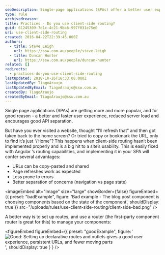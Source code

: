 ```yaml
---
seoDescription: Single-page applications (SPAs) offer a better user experience and reduced server load, but improper client-side routing can hinder usability. Implementing Angular's routing capabilities provides advantages like shareable URLs, accurate page refreshes, and improved separation of concerns.
type: rule
archivedreason:
title: Practices - Do you use client-side routing?
guid: 61245309-7d1c-4c21-9ba6-997f031e75e0
uri: use-client-side-routing
created: 2016-04-22T22:39:45.000Z
authors:
  - title: Steve Leigh
    url: https://ssw.com.au/people/steve-leigh
  - title: Duncan Hunter
    url: https://ssw.com.au/people/duncan-hunter
related: []
redirects:
  - practices-do-you-use-client-side-routing
lastUpdated: 2018-10-26T16:33:08.000Z
lastUpdatedBy: TiagoAraujo
lastUpdatedByEmail: TiagoAraujo@ssw.com.au
createdBy: TiagoAraujo
createdByEmail: TiagoAraujo@ssw.com.au
---
```


Single page applications (SPAs) are getting more and more popular, and for good reason – a better and faster user experience, reduced server load and encourages good API separation.

But have you ever visited a website, thought “I’ll refresh that” and then got taken back to the home screen? Or tried to copy or bookmark the URL, only to find it’s just “/Home”? This happens when client-side routing hasn’t been implemented properly and is a big hit to a site’s usability.
This is easily fixed with Angular ’s routing capabilities, and implementing it in your SPA will confer several advantages:

- URLs can be copy-pasted and shared
- Page refreshes work as expected
- Less prone to errors
- Better separation of concerns (navigation vs page state)

<imageEmbed
  alt="Image"
  size="large"
  showBorder={false}
  figureEmbed={{
    preset: "badExample",
    figure: 'Bad example - The blog post component is choosing components based on the state of the component',
    shouldDisplay: true
  }}
  src="/uploads/rules/use-client-side-routing/client-side-bad.png"
/>

A better way is to set up routes, and use a router (the first-party component router is great for this) to manage your components:

<figureEmbed figureEmbed={{
  preset: "goodExample",
  figure: '![Good: Setting up declarative routes and outlets gives a good user experience, persistent URLs, and fewer moving parts](/uploads/rules/use-client-side-routing/client-side-good.png)',
  shouldDisplay: true
} } />
